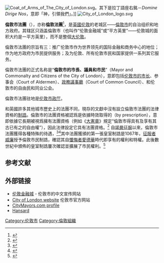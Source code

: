 [[File:Coat_of_Arms_of_The_City_of_London.svg|thumb]]。其下是拉丁語座右銘－''Domine Dirige Nos''，意即「神，引領我們」。]]
[[File:City_of_London_logo.svg|thumb]]

'''倫敦市法團'''（{{lang-en|City of London Corporation}}），亦称'''倫敦法團'''<ref>{{Cite web |url=http://www.cityoflondon.gov.uk/Corporation/media_centre/files2006/corporation_less.htm |title=存档副本 |accessdate=2006-05-23 |archive-date=2006-05-23 |archive-url=https://web.archive.org/web/20060523062440/http://www.cityoflondon.gov.uk/Corporation/media_centre/files2006/corporation_less.htm |dead-url=no }}</ref>，是[[英國|英國]][[伦敦|伦敦]]的老城区——[[倫敦市|倫敦市]]的自治组织和地方政府。其辖区只涵盖倫敦市（也叫作“伦敦金融城”或“平方英里”——伦敦城的面积大约是一平方英里），而不是整個[[大伦敦|大伦敦]]。

倫敦市法團的宗旨有三：推广伦敦市作为世界领先的国际金融和商务中心的地位；作为地方政府为市民提供服务；及为伦敦、所有伦敦市民和国家提供一系列其它服务。

倫敦市法團的正式名称是“'''倫敦市的市長、議員和市民'''”（Mayor and Commonalty and Citizens of the City of London），意即包括[[伦敦市市长|伦敦市的市长]]、参事会（Court of Aldermen）、[[政務議事廳|政務議事廳]]（Court of Common Council）、和伦敦市的自由民和同业公会。

倫敦市法團驻地是[[市政厅_(伦敦市)|伦敦市政厅]]。

和英國許多其他城市歷史上的法團不同，現存的文獻中沒有設立倫敦市法團的法律資格的[[皇室制誥|制誥]]。倫敦市的法團資格被認爲是依據時效取得的（by prescription），意即依據它長期被視爲擁有法團資格（例如《[[大憲章|大憲章]]》規定“倫敦市得具有及享有其古已有之的自由權”），因此法律設定它具有法團資格。<ref name="rutgers37-24">{{cite journal|last=Lambert|first=Matthew|title=Emerging First Amendment Issues. Beyond Corporate Speech: Corporate Powers in a Federalist System|journal=Rutgers Law Record|year=2010|volume=37|issue=Spring|page=24|url=http://www.lawrecord.com/files/37_Rutgers_L_Rec_20.pdf|accessdate=1 August 2010|archive-date=2011-07-13|archive-url=https://web.archive.org/web/20110713192008/http://www.lawrecord.com/files/37_Rutgers_L_Rec_20.pdf|dead-url=no}}</ref> 
自[[諾曼征服|諾曼征服]]以來，倫敦市法團獲得各種特殊的待遇，<ref>{{cite web |url=http://www.cityoflondon.gov.uk/Corporation/LGNL_Services/Leisure_and_culture/Local_history_and_heritage/development.htm |title=Development of local government |publisher=Cityoflondon.gov.uk |date= |accessdate=2011-10-30 |deadurl=yes |archiveurl=https://web.archive.org/web/20111203161200/http://www.cityoflondon.gov.uk/Corporation/LGNL_Services/Leisure_and_culture/Local_history_and_heritage/development.htm |archivedate=2011-12-03 }}</ref><ref>{{cite web |url=http://www.wattpad.com/9747-the-corporation-of-london-its-rights-and?p=1 |title=The Corporation of London, it's right and privileges |publisher=Wattpad.com |date=2007-01-06 |accessdate=2011-10-30 }}{{Dead link}}</ref>其中法團獲頒的第一張皇室制誥是1067年，[[征服者威廉|征服者威廉]]授予倫敦市民制誥，確認其自[[懺悔者愛德華|懺悔者愛德華]]時代即享有的權利和特權。此後數世紀中頒佈的皇室制誥屢次確認並擴展了市民權利。<ref name="tna">{{cite web|title=Corporation of London: Administrative history|url=http://www.nationalarchives.gov.uk/a2a/records.aspx?cat=075-col_01#0|publisher=The National Archives|accessdate=1 August 2010|archive-date=2012-10-16|archive-url=https://web.archive.org/web/20121016232410/http://www.nationalarchives.gov.uk/a2a/records.aspx?cat=075-col_01|dead-url=no}}</ref>

== 参考文献 ==
{{Reflist}}

==外部链接==
* [http://www.cityoflondonchina.cn/ 伦敦金融城]{{dead link|date=2017年11月 |bot=InternetArchiveBot |fix-attempted=yes }} - 伦敦市的中文宣传网站
* [http://www.cityoflondon.gov.uk City of London website]{{Wayback|url=http://www.cityoflondon.gov.uk/ |date=20120821180301 }} 伦敦市官方网站
* [http://citymayors.com/government/london_corp.html CityMayors.com profile]{{Wayback|url=http://citymayors.com/government/london_corp.html |date=20110927064443 }}
* [http://www.publications.parliament.uk/pa/cm199899/cmhansrd/vo991102/debtext/91102-25.htm Hansard] {{Wayback|url=http://www.publications.parliament.uk/pa/cm199899/cmhansrd/vo991102/debtext/91102-25.htm |date=20200917221850 }}


[[Category:伦敦市|Category:伦敦市]]
[[Category:倫敦組織|Category:倫敦組織]]